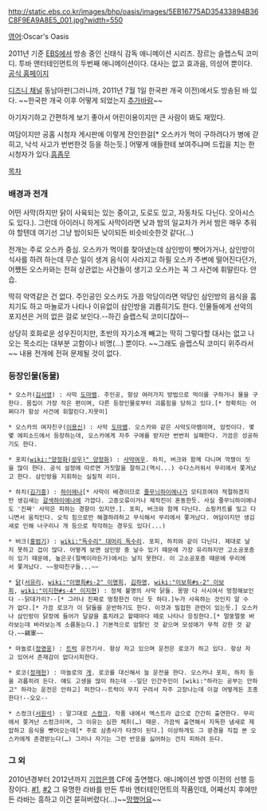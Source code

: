 http://static.ebs.co.kr/images/bhp/oasis/images/5EB16775AD35433894B36C8F9EA9A8E5_001.jpg?width=550

[[영어]]:Oscar's Oasis

2011년 기준 [[EBS]]에서 방송 중인 신태식 감독 애니메이션 시리즈. 장르는 슬랩스틱 코미디. 투바 앤터테인먼트의 두번째 애니메이션이다. 대사는 없고 효과음, 의성어 뿐이다. [http://home.ebs.co.kr/oasis/main 공식 홈페이지]


[[디즈니 채널]] 동남아판(그러니까, 2011년 7월 1일 한국판 개국 이전)에서도 방송된 바 있다. ~~한국판 개국 이후 어떻게 되었는지 [[추가바람]]~~

아기자기하고 간편하게 보기 좋아서 어린이용이지만 큰 사람이 봐도 재밌다.

여담이지만 공홈 시청자 게시판에 이렇게 잔인한걸[* 오스카가 먹이 구하려다가 병에 갇히고, 낙석 사고가 번번한것 등을 하는듯.] 어떻게 애들한테 보여주냐며 드립을 치는 한 시청자가 있다.[[흠좀무]]

[[목차]]

=== 배경과 전개 ===
어떤 사막(하지만 닭이 사육되는 있는 중이고, 도로도 있고, 자동차도 다닌다. 오아시스도 있다.). 그런데 아이러니 하게도 사막이라면 낮과 밤의 일교차가 커서 밤은 매우 추워야 할텐데 여기선 그냥 밤이되든 낮이되든 비슷비슷한것 같다(...)

전개는 주로 오스카 중심. 오스카가 먹이를 찾아냈는데 삼인방이 뺏어가거나, 삼인방이 식사를 하려 하는데 무슨 일이 생겨 음식이 사라지고 하필 오스카 주변에 떨어진다던가, 어쨌든 오스카와는 전혀 상관없는 사건들이 생기고 오스카는 꼭 그 사건에 휘말린다. 안습. 

딱히 악역같은 건 없다. 주인공인 오스카도 가끔 악당이라면 악당인 삼인방의 음식을 훔치기도 하고 마놀로가 나타나 이유없이 삼인방을 괴롭히기도 한다. 인물들에게 선악의 포지션은 거의 없은 걸로 보인다.--하긴 슬랩스틱 코미디잖아-- 

상당히 호화로운 성우진이지만, 초반의 자기소개 빼고는 딱히 그렇다할 대사는 없고 나오는 목소리는 대부분 고함이나 비명(…) 뿐이다. ~~그래도 슬랩스틱 코미디 위주라서~~ 내용 전개에 전혀 문제될 것이 없다.

=== 등장인물(동물) ===
 * 오스카([[김서영]]) : 사막 [[도마뱀]]. 주인공, 항상 여러가지 방법으로 먹이를 구하거나 물을 구한다. 몸집이 가장 작은 편이며, 다른 등장인물로부터 괴롭힘을 당하고 있다.[* 정확히는 어쩌다가 항상 사건에 휘말린다.지못미]

 * 오스카의 여자친구([[이용신]]) : 사막 [[도마뱀]]. 오스카와 같은 사막도마뱀이며, 암컷이다. 몇몇 에피소드에서 등장하는데, 오스카에게 자주 구애를 받지만 번번히 실패한다. 가끔은 성공하기도 한다.

 * 포피([[wiki:"양정화(성우)" 양정화]]) : [[사막여우]]. 하치, 버크와 함께 다니며 깍쟁이 짓을 많이 한다. 공식 설정에 따르면 거짓말을 잘하고(역시...) 수다스러워서 무리에서 쫓겨났고 한다. 삼인방을 지휘하는 실질적 리더.

 * 하치([[김기흥]]) : [[하이에나]][* 사막이 배경이므로 [[줄무늬하이에나]]가 모티프여야 적절하겠지만 생김새는 [[갈색하이에나]]에 가깝다. 고증오류이거나 제작진이 혼동한듯. 사실 줄무늬하이에나도 '진짜' 사막은 피하는 경향이 있지만.]. 포피, 버크와 함께 다닌다. 쇼핑카트를 밀고 다니면서 움직인다. 오직 힘으로만 해결하려하고 무식해서 무리에서 쫓겨났다. 여담이지만 생김새로 인해 너구리나 개 등으로 착각하는 경우도 있다(...)

 * 버크([[홍범기]]) : [[wiki:"독수리" 대머리 독수리]]. 포피, 하치와 같이 다닌다. 제대로 날지 못하고 겁이 많다. 어떻게 보면 삼인방 중 날수 있기 때문에 가장 유리하지만 고소공포증이 있기 때문에, 높은곳(절벽이라든가)에서는 날지 못한다. 이 고소공포증 때문에 무리에서 쫓겨났다. ~~왕따친구들...~~

 * [[닭]]([[서유리]], [[wiki:"이명희#s-2" 이명희]], [[김하영]], [[wiki:"이보희#s-2" 이보희]], [[wiki:"이지현#s-4" 이지현]]) : 정체 불명의 사막 닭들. 몽땅 다 사시여서 멍청해보인다 --닭대가리?--[* 그러나 진짜로 멍청한건 아닌 듯 하다.]누가 사육하는 것인지 알 수가 없다.[* 가끔 로코가 이 닭들을 운반하기도 한다. 이것과 밀접한 관련이 있는듯.] 오스카나 삼인방이 닭장에 들어가 달걀을 훔치려고 할때마다 떼로 나타나 응징한다.[* 멀뚱멀뚱 바라보는데 바라보는게 소름돋는다.] 기본적으로 암탉인 것 같으며 모성애가 무척 강한 것 같다.~~鷄軍~~

 * 마놀로([[정영웅]]) : [[트럭]] 운전기사. 항상 자고 있으며 운전은 로코가 하고 있다. 항상 자고 있어서 존재감이 없다시피한다.

 * 로코([[정재헌]]) : 마놀로의 [[개]]. 로코를 대신해서 늘 운전을 한다. 오스카나 포피, 하치 등을 괴롭히려 든다. 얘도 고생을 많이 하는데 --일단 인간주인이 [wiki:"하라는 공부는 안하고" 하라는 운전은 안하고] 퍼잔다--트럭이 무지 구려서 자주 고장나는데 이걸 어떻게든 조종한다!--오오--

 * 스컹크([[서원석]]) : 말그대로 [[스컹크]]. 작품 내에서 엑스트라 급으로 간간히 출연한다. 무리에서 쫒겨난 스컹크이며, 그 이유는 심한 체취(…) 때문. 가끔씩 출연해서 지독한 냄새로 제압하고 음식을 뺏어오는데[* 주로 삼총사가 타겟이 된다.] 이상하게도 그 광경을 직접 본 오스카에게 존경받는다(…) 그러나 자기는 그런 반응을 싫어하는 건지 피하려 든다.

=== 그 외 ===
2010년경부터 2012년까지 [[기업은행]] CF에 출연했다. 애니메이션 방영 이전의 선행 등장이다. [http://www.adic.co.kr/gate/video/show.hjsp?id=I250167 #1], [http://blog.ibk.co.kr/130 #2] 
그 유명한 라바를 만든 투바 엔터테인먼트의 작품인데, 어째선지 후에만든 라바는 흥하고 이건 묻혀버렸다(...)~~[[망했어요]]~~
